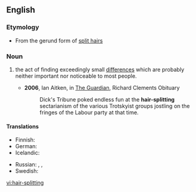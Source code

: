 ==English==
===Etymology===
* From the gerund form of [[split hairs]]
===Noun===
{{en-noun}}

# {{idiom}} the act of finding exceedingly small [[differences]] which are probably neither important nor noticeable to most people.
#*'''2006''', Ian Aitken, in [[w:The Guardian|The Guardian]], Richard Clements Obituary
#*:Dick's Tribune poked endless fun at the '''hair-splitting''' sectarianism of the various Trotskyist groups jostling on the fringes of the Labour party at that time.

====Translations====
{{trans-top|the act of finding exceedingly small differences which are neither important nor prominent}}
* Finnish: {{t-|fi|hiusten halkominen}} {{qualifier|idiomatic}}
* German: {{t+|de|Haarspalterei|f}}
* Icelandic: {{t-|is|hártogun|f}}
{{trans-mid}}
* Russian: {{t+|ru|скрупулёзный|tr=skrupul'óznyj}}, {{t|ru|дотошный|tr=dotóšnyj}}, {{t|ru|въедливый|tr=vjédlivyj}}
* Swedish: {{t|sv|hårklyveri}}
{{trans-bottom}}

[[vi:hair-splitting]]